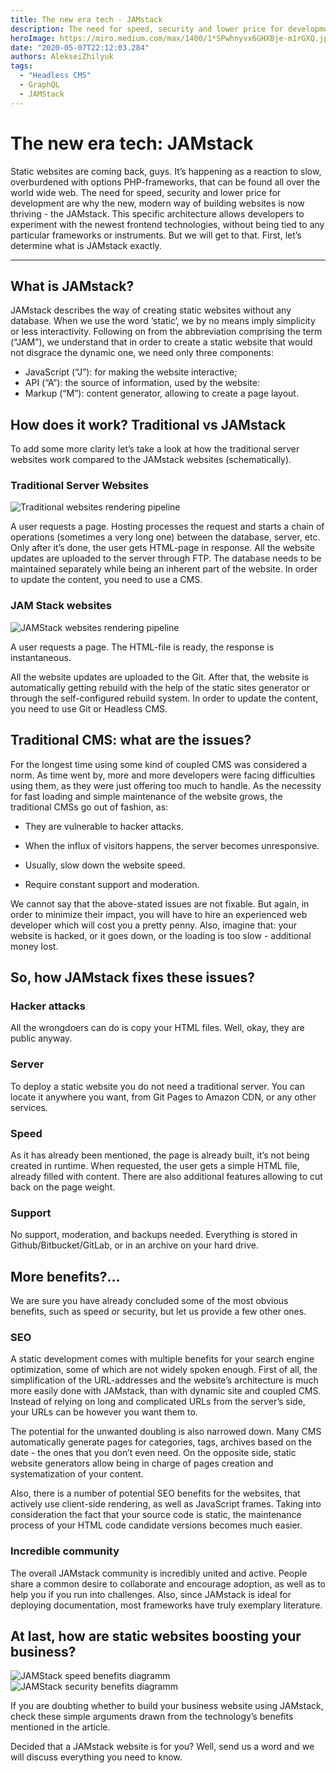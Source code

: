 ```yaml
---
title: The new era tech - JAMstack
description: The need for speed, security and lower price for development are why the new, modern way of building websites is now thriving - the JAMstack.
heroImage: https://miro.medium.com/max/1400/1*SPwhnyvx6GHXBje-m1rGXQ.jpeg
date: "2020-05-07T22:12:03.284"
authors: AlekseiZhilyuk
tags:
  - "Headless CMS"
  - GraphQL
  - JAMStack
---
```


# The new era tech: JAMstack

Static websites are coming back, guys. It’s happening as a reaction to slow, overburdened with options PHP-frameworks, that can be found all over the world wide web. The need for speed, security and lower price for development are why the new, modern way of building websites is now thriving - the JAMstack. This specific architecture allows developers to experiment with the newest frontend technologies, without being tied to any particular frameworks or instruments. But we will get to that. First, let’s determine what is JAMstack exactly.

---

## What is JAMstack?

JAMstack describes the way of creating static websites without any database. When we use the word ‘static’, we by no means imply simplicity or less interactivity. Following on from the abbreviation comprising the term (“JAM”), we understand that in order to create a static website that would not disgrace the dynamic one, we need only three components:

- JavaScript (“J”): for making the website interactive;
- API (“A”): the source of information, used by the website:
- Markup (“M”): content generator, allowing to create a page layout.

## How does it work? Traditional vs JAMstack

To add some more clarity let’s take a look at how the traditional server websites work compared to the JAMstack websites (schematically).

### Traditional Server Websites

![Traditional websites rendering pipeline](https://miro.medium.com/max/1400/1*K2FFHy3ujAgwLky3-mDTFw.png)

A user requests a page. Hosting processes the request and starts a chain of operations (sometimes a very long one) between the database, server, etc. Only after it’s done, the user gets HTML-page in response. All the website updates are uploaded to the server through FTP. The database needs to be maintained separately while being an inherent part of the website. In order to update the content, you need to use a CMS.

### JAM Stack websites

![JAMStack websites rendering pipeline](https://miro.medium.com/max/1400/1*K2FFHy3ujAgwLky3-mDTFw.png)

A user requests a page. The HTML-file is ready, the response is instantaneous.

All the website updates are uploaded to the Git. After that, the website is automatically getting rebuild with the help of the static sites generator or through the self-configured rebuild system. In order to update the content, you need to use Git or Headless CMS.

## Traditional CMS: what are the issues?

For the longest time using some kind of coupled CMS was considered a norm. As time went by, more and more developers were facing difficulties using them, as they were just offering too much to handle. As the necessity for fast loading and simple maintenance of the website grows, the traditional CMSs go out of fashion, as:

- They are vulnerable to hacker attacks.

- When the influx of visitors happens, the server becomes unresponsive.

- Usually, slow down the website speed.

- Require constant support and moderation.

We cannot say that the above-stated issues are not fixable. But again, in order to minimize their impact, you will have to hire an experienced web developer which will cost you a pretty penny. Also, imagine that: your website is hacked, or it goes down, or the loading is too slow - additional money lost.

## So, how JAMstack fixes these issues?

### Hacker attacks

All the wrongdoers can do is copy your HTML files. Well, okay, they are public anyway.

### Server

To deploy a static website you do not need a traditional server. You can locate it anywhere you want, from Git Pages to Amazon CDN, or any other services.

### Speed

As it has already been mentioned, the page is already built, it’s not being created in runtime. When requested, the user gets a simple HTML file, already filled with content. There are also additional features allowing to cut back on the page weight.

### Support

No support, moderation, and backups needed. Everything is stored in Github/Bitbucket/GitLab, or in an archive on your hard drive.

## More benefits?...

We are sure you have already concluded some of the most obvious benefits, such as speed or security, but let us provide a few other ones.

### SEO

A static development comes with multiple benefits for your search engine optimization, some of which are not widely spoken enough.
First of all, the simplification of the URL-addresses and the website’s architecture is much more easily done with JAMstack, than with dynamic site and coupled CMS. Instead of relying on long and complicated URLs from the server’s side, your URLs can be however you want them to.

The potential for the unwanted doubling is also narrowed down. Many CMS automatically generate pages for categories, tags, archives based on the date - the ones that you don’t even need. On the opposite side, static website generators allow being in charge of pages creation and systematization of your content.

Also, there is a number of potential SEO benefits for the websites, that actively use client-side rendering, as well as JavaScript frames. Taking into consideration the fact that your source code is static, the maintenance process of your HTML code candidate versions becomes much easier.

### Incredible community

The overall JAMstack community is incredibly united and active. People share a common desire to collaborate and encourage adoption, as well as to help you if you run into challenges.
Also, since JAMstack is ideal for deploying documentation, most frameworks have truly exemplary literature.

## At last, how are static websites boosting your business?

![JAMStack speed benefits diagramm](https://miro.medium.com/max/882/1*Z_QyOx_MCsVbN5_GxDL2RA.png)
![JAMStack security benefits diagramm](https://miro.medium.com/max/882/1*CKBAQW5YWtboG5m2vs5nBA.png)

If you are doubting whether to build your business website using JAMstack, check these simple arguments drawn from the technology’s benefits mentioned in the article.

Decided that a JAMstack website is for you? Well, send us a word and we will discuss everything you need to know.
